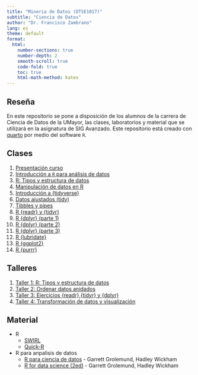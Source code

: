 ```yaml
---
title: "Mineria de Datos (DTSE1017)"
subtitle: "Ciencia de Datos"
author: "Dr. Francisco Zambrano"
lang: es
theme: default
format:
  html:
    number-sections: true
    number-depth: 2
    smooth-scroll: true
    code-fold: true
    toc: true
    html-math-method: katex
---
```


## Reseña

En este repositorio se pone a disposición de los alumnos de la carrera de Ciencia de Datos de la UMayor, las clases, laboratorios y material que se utilizará en la asignatura de SIG Avanzado. Este repositorio está creado con [quarto](https://quarto.org/) por medio del software `R`.

## Clases

1.  [Presentación curso](Clase1/slides_intro_curso.html)
2.  [Introducción a `R` para análisis de datos](Clase2/slides_intro_r.html)
3.  [R: Tipos y estructura de datos](Clase3/slides_rbase_estructuras_datos.html)\
4.  [Manipulación de datos en R](Clase4/slides_rbase_data_manipulacion.html)
5.  [Introducción a {tidyverse}](Clase5/slides_intro_tidyverse.html)
6.  [Datos ajustados (tidy)](Clase5/slides_data_tidy.html)
7.  [Tibbles y pipes](Clase6/slides_tibbles_pipes.html)
8.  [R {readr} y {tidyr}](Clase7/slides_readr_tidyr.html)
9.  [R {dplyr} (parte 1)](Clase8/slides_dplyr1.html)
10. [R {dplyr} (parte 2)](Clase9/slides_dplyr2.html)
11. [R {dplyr} (parte 3)](Clase10/slides_dplyr3.html)
12. [R {lubridate}](Clase11/slides_lubridate.html)
13. [R {ggplot2}](Clase12/slides_ggplot2.html)
13. [R {purrr}](Clase13/slides_purrr.html)

## Talleres

1.  [Taller 1: R: Tipos y estructura de datos](Talleres/Taller1/taller1.html)\
2.  [Taller 2: Ordenar datos anidados](Talleres/Taller2/taller2.html)\
3.  [Taller 3: Ejercicios {readr},{tidyr} y {dplyr}](Talleres/Taller3/taller3.html)\
3.  [Taller 4: Transformación de datos y visualización](Talleres/Taller4/taller4.html)\

    
## Material

-   R
    -   [SWIRL](https://swirlstats.com/)
    -   [Quick-R](https://www.statmethods.net/)
-   R para anpalisis de datos
    -   [R para ciencia de datos](https://es.r4ds.hadley.nz/) - Garrett Grolemund, Hadley Wickham
    -   [R for data science (2ed)](https://r4ds.hadley.nz/) - Garrett Grolemund, Hadley Wickham
